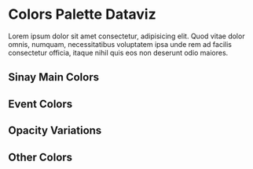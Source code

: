 
<Meta title="Colors" />

# Colors Palette Dataviz

Lorem ipsum dolor sit amet consectetur, adipisicing elit. Quod vitae dolor omnis, numquam, necessitatibus voluptatem ipsa unde rem ad facilis consectetur officia, itaque nihil quis eos non deserunt odio maiores.

## Sinay Main Colors

<ColorPalette>
    <ColorItem
        title="Blue Sinay"
        subtitle="Some description"
        colors={{ Blue: "#10416C" }}
    />
    <ColorItem
        title="Deep Oragne"
        subtitle="Some description"
        colors={{ Orange: "#FF6600" }}
    />
</ColorPalette>

## Event Colors

<ColorPalette>
    <ColorItem
        title="Success"
        subtitle="Some description"
        colors={{ Green: "#2FA84F" }}
    />
    <ColorItem
        title="Warning"
        subtitle="Some description"
        colors={{ Yellow: "#F3AA18" }}
    />
    <ColorItem
        title="Errors"
        subtitle="Some description"
        colors={{ Red: "#EA3D2F" }}
    />
</ColorPalette>

## Opacity Variations

<ColorPalette>
  <ColorItem
    title="Succes"
    subtitle="Some description"
    colors={{ Green: "#2FA84F", Green_90: "#44B161", Green_80: "#59B972", Green_75: "#63BE7B", Green_70: "#6DC284" }}
  />
  <ColorItem
    title="Warning"
    subtitle="Some description"
    colors={{ Yellow: "#F3AA18", Yellow_90: "#F4B22F", Yellow_80: "#F5BB46", Yellow_75: "#F6BF52", Yellow_70: "#F6C35D" }}
  />
  <ColorItem
    title="Errors"
    subtitle="Some description"
    colors={{ Red: "#EA3D2F", Red_90: "#EC5144", Red_80: "#EE6458", Red_75: "#EF6E63", Red_70: "#F0776D" }}
  />
</ColorPalette>

## Other Colors

<ColorPalette>
    <ColorItem
        title="Palette 3"
        subtitle="Some description"
        colors={{
            Atenao_Blue: "#10416C",
            Mulberry: "#C94B87",
            Cheese: "#FFA600",
        }}
    />
    <ColorItem
        title="Palette 4"
        subtitle="Some description"
        colors={{
            Atenao_Blue: "#10416C",
            Razzmic_Berry: "#8F4C91",
            Fiery_Rose: "#F3576B",
            Cheese: "#FFA600",
        }}
    />
    <ColorItem
        title="Palette 5"
        subtitle="Some description"
        colors={{
            Atenao_Blue: "#10416C",
            Dark_Lavender: "#704C8F",
            Mulberry: "#C94B87",
            Pastel_Red: "#FF6659",
            Cheese: "#FFA600",
        }}
    />
    <ColorItem
        title="Palette 6"
        subtitle="Some description"
        colors={{
            Atenao_Blue: "#10416C",
            Cyber_Grape: "#5D4B8B",
            Mystic_Maroon: "#A74B90",
            Dark_Pink: "#E55078",
            Outrageous_Orange: "#FF714D",
            Cheese: "#FFA600",
        }}
    />
    <ColorItem
        title="Palette 7"
        subtitle="Some description"
        colors={{
            Atenao_Blue: "#10416C",
            Purple_Navy: "#504A87",
            Razzmic_Berry: "#8F4C91",
            Mulberry: "#C94B87",
            Fiery_Rose: "#F3576B",
            Mango_Tango: "#FF7944",
            Cheese: "#FFA600",
        }}
    />
    <ColorItem
        title="Palette 8"
        subtitle="Some description"
        colors={{
            Atenao_Blue: "#10416C",
            Purple_Navy: "#504A87",
            Dark_Lavender: "#704C8F",
            Red_Violet: "#B14B8E",
            Fandango_Pink: "#DD4E7D",
            Pastel_Red: "#FF6659",
            Mango_Tango: "#FF7944",
            Cheese: "#FFA600",
        }}
    />
</ColorPalette>

<!-- <ColorPalette>
  <ColorItem
    title="theme.color.greyscale"
    subtitle="Some of the greys"
    colors={{ White: "#FFFFFF", Alabaster: "#F8F8F8", Concrete: "#F3F3F3" }}
  />
  <ColorItem
    title="theme.color.primary"
    subtitle="Coral"
    colors={{ WildWatermelon: "#FF4785" }}
  />
  <ColorItem
    title="theme.color.secondary"
    subtitle="Ocean"
    colors={{ DodgerBlue: "#1EA7FD" }}
  />
  <ColorItem
    title="theme.color.positive"
    subtitle="Green"
    colors={{
      Apple: "rgba(102,191,60,1)",
      Apple80: "rgba(102,191,60,.8)",
      Apple60: "rgba(102,191,60,.6)",
      Apple30: "rgba(102,191,60,.3)",
    }}
  />
</ColorPalette> -->
